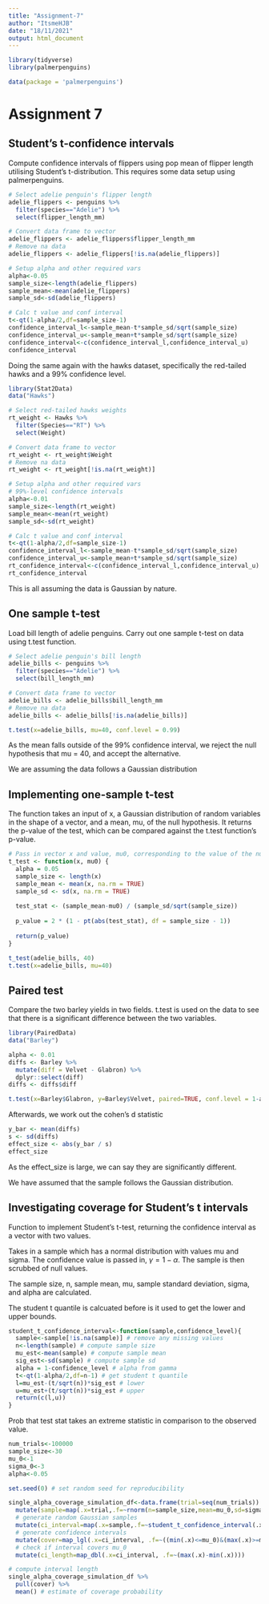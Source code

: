 ```yaml
---
title: "Assignment-7"
author: "ItsmeHJB"
date: "18/11/2021"
output: html_document
---
```


```r
library(tidyverse)
library(palmerpenguins)

data(package = 'palmerpenguins')
```

# Assignment 7

## Student's t-confidence intervals

Compute confidence intervals of flippers using pop mean of flipper length utilising Student's t-distribution. This requires some data setup using palmerpenguins.

```r
# Select adelie penguin's flipper length
adelie_flippers <- penguins %>%
  filter(species=="Adelie") %>%
  select(flipper_length_mm)

# Convert data frame to vector
adelie_flippers <- adelie_flippers$flipper_length_mm
# Remove na data
adelie_flippers <- adelie_flippers[!is.na(adelie_flippers)]
```


```r
# Setup alpha and other required vars
alpha<-0.05
sample_size<-length(adelie_flippers)
sample_mean<-mean(adelie_flippers)
sample_sd<-sd(adelie_flippers)

# Calc t value and conf interval
t<-qt(1-alpha/2,df=sample_size-1)
confidence_interval_l<-sample_mean-t*sample_sd/sqrt(sample_size)
confidence_interval_u<-sample_mean+t*sample_sd/sqrt(sample_size)
confidence_interval<-c(confidence_interval_l,confidence_interval_u)
confidence_interval
```

Doing the same again with the hawks dataset, specifically the red-tailed hawks and a 99% confidence level.
```r
library(Stat2Data)
data("Hawks")

# Select red-tailed hawks weights
rt_weight <- Hawks %>%
  filter(Species=="RT") %>%
  select(Weight)

# Convert data frame to vector
rt_weight <- rt_weight$Weight
# Remove na data
rt_weight <- rt_weight[!is.na(rt_weight)]

# Setup alpha and other required vars
# 99%-level confidence intervals
alpha<-0.01
sample_size<-length(rt_weight)
sample_mean<-mean(rt_weight)
sample_sd<-sd(rt_weight)

# Calc t value and conf interval
t<-qt(1-alpha/2,df=sample_size-1)
confidence_interval_l<-sample_mean-t*sample_sd/sqrt(sample_size)
confidence_interval_u<-sample_mean+t*sample_sd/sqrt(sample_size)
rt_confidence_interval<-c(confidence_interval_l,confidence_interval_u)
rt_confidence_interval
```

This is all assuming the data is Gaussian by nature.

## One sample t-test

Load bill length of adelie penguins. Carry out one sample t-test on data using t.test function.

```r
# Select adelie penguin's bill length
adelie_bills <- penguins %>%
  filter(species=="Adelie") %>%
  select(bill_length_mm)

# Convert data frame to vector
adelie_bills <- adelie_bills$bill_length_mm
# Remove na data
adelie_bills <- adelie_bills[!is.na(adelie_bills)]

t.test(x=adelie_bills, mu=40, conf.level = 0.99)
```

As the mean falls outside of the 99% confidence interval, we reject the null hypothesis that mu = 40, and accept the alternative.

We are assuming the data follows a Gaussian distribution

## Implementing one-sample t-test

The function takes an input of x, a Gaussian distribution of random variables in the shape of a vector, and a mean, mu, of the null hypothesis. It returns the p-value of the test, which can be compared against the t.test function's p-value.

```r
# Pass in vector x and value, mu0, corresponding to the value of the null hypothesis
t_test <- function(x, mu0) {
  alpha = 0.05
  sample_size <- length(x)
  sample_mean <- mean(x, na.rm = TRUE)
  sample_sd <- sd(x, na.rm = TRUE)
  
  test_stat <- (sample_mean-mu0) / (sample_sd/sqrt(sample_size))
  
  p_value = 2 * (1 - pt(abs(test_stat), df = sample_size - 1))
  
  return(p_value)
}

t_test(adelie_bills, 40)
t.test(x=adelie_bills, mu=40)
```

## Paired test

Compare the two barley yields in two fields. t.test is used on the data to see that there is a significant difference between the two variables.

```r
library(PairedData)
data("Barley")
```

```r
alpha <- 0.01
diffs <- Barley %>%
  mutate(diff = Velvet - Glabron) %>%
  dplyr::select(diff)
diffs <- diffs$diff

t.test(x=Barley$Glabron, y=Barley$Velvet, paired=TRUE, conf.level = 1-alpha)
```

Afterwards, we work out the cohen's d statistic

```r
y_bar <- mean(diffs)
s <- sd(diffs)
effect_size <- abs(y_bar / s)
effect_size
```

As the effect_size is large, we can say they are significantly different.

We have assumed that the sample follows the Gaussian distribution.

## Investigating coverage for Student's t intervals

Function to implement Student's t-test, returning the confidence interval as a vector with two values.

Takes in a sample which has a normal distribution with values mu and sigma. The confidence value is passed in, $\gamma = 1 - \alpha$. The sample is then scrubbed of null values.

The sample size, n, sample mean, mu, sample standard deviation, sigma, and alpha are calculated.

The student t quantile is calcuated before is it used to get the lower and upper bounds.

```r
student_t_confidence_interval<-function(sample,confidence_level){
  sample<-sample[!is.na(sample)] # remove any missing values
  n<-length(sample) # compute sample size
  mu_est<-mean(sample) # compute sample mean
  sig_est<-sd(sample) # compute sample sd
  alpha = 1-confidence_level # alpha from gamma
  t<-qt(1-alpha/2,df=n-1) # get student t quantile
  l=mu_est-(t/sqrt(n))*sig_est # lower
  u=mu_est+(t/sqrt(n))*sig_est # upper
  return(c(l,u))
}
```

Prob that test stat takes an extreme statistic in comparison to the observed value.

```r
num_trials<-100000
sample_size<-30
mu_0<-1
sigma_0<-3
alpha<-0.05

set.seed(0) # set random seed for reproducibility

single_alpha_coverage_simulation_df<-data.frame(trial=seq(num_trials)) %>%
  mutate(sample=map(.x=trial,.f=~rnorm(n=sample_size,mean=mu_0,sd=sigma_0))) %>%
  # generate random Gaussian samples
  mutate(ci_interval=map(.x=sample,.f=~student_t_confidence_interval(.x,1-alpha))) %>%
  # generate confidence intervals
  mutate(cover=map_lgl(.x=ci_interval, .f=~((min(.x)<=mu_0)&(max(.x)>=mu_0)))) %>%
  # check if interval covers mu_0
  mutate(ci_length=map_dbl(.x=ci_interval, .f=~(max(.x)-min(.x))))

# compute interval length
single_alpha_coverage_simulation_df %>%
  pull(cover) %>%
  mean() # estimate of coverage probability
```


